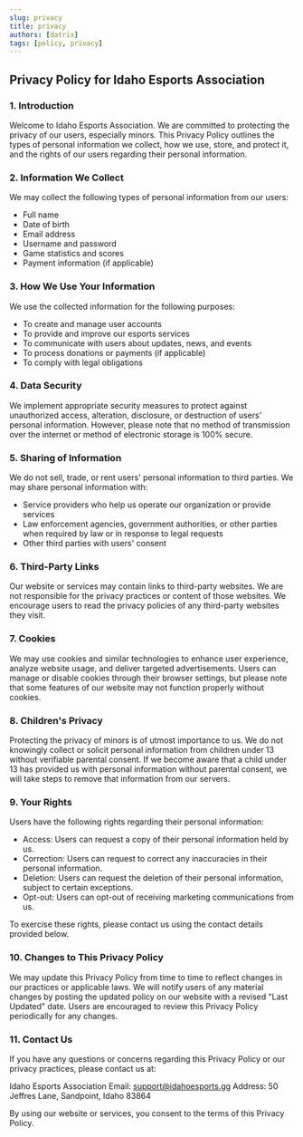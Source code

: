 ```yaml
---
slug: privacy
title: privacy
authors: [datrix]
tags: [policy, privacy]
---
```


## Privacy Policy for Idaho Esports Association ##

### 1. Introduction ###

Welcome to Idaho Esports Association. We are committed to protecting the privacy of our users, especially minors. This Privacy Policy outlines the types of personal information we collect, how we use, store, and protect it, and the rights of our users regarding their personal information.

### 2. Information We Collect ###

We may collect the following types of personal information from our users:

* Full name
* Date of birth
* Email address
* Username and password
* Game statistics and scores
* Payment information (if applicable)

### 3. How We Use Your Information ###

We use the collected information for the following purposes:

* To create and manage user accounts
* To provide and improve our esports services
* To communicate with users about updates, news, and events
* To process donations or payments (if applicable)
* To comply with legal obligations

### 4. Data Security ###

We implement appropriate security measures to protect against unauthorized access, alteration, disclosure, or destruction of users' personal information. However, please note that no method of transmission over the internet or method of electronic storage is 100% secure.

### 5. Sharing of Information ###

We do not sell, trade, or rent users' personal information to third parties. We may share personal information with:

* Service providers who help us operate our organization or provide services
* Law enforcement agencies, government authorities, or other parties when required by law or in response to legal requests
* Other third parties with users' consent

### 6. Third-Party Links ###

Our website or services may contain links to third-party websites. We are not responsible for the privacy practices or content of those websites. We encourage users to read the privacy policies of any third-party websites they visit.

### 7. Cookies ###

We may use cookies and similar technologies to enhance user experience, analyze website usage, and deliver targeted advertisements. Users can manage or disable cookies through their browser settings, but please note that some features of our website may not function properly without cookies.

### 8. Children's Privacy ###

Protecting the privacy of minors is of utmost importance to us. We do not knowingly collect or solicit personal information from children under 13 without verifiable parental consent. If we become aware that a child under 13 has provided us with personal information without parental consent, we will take steps to remove that information from our servers.

### 9. Your Rights ###

Users have the following rights regarding their personal information:

* Access: Users can request a copy of their personal information held by us.
* Correction: Users can request to correct any inaccuracies in their personal information.
* Deletion: Users can request the deletion of their personal information, subject to certain exceptions.
* Opt-out: Users can opt-out of receiving marketing communications from us.

To exercise these rights, please contact us using the contact details provided below.

### 10. Changes to This Privacy Policy ###

We may update this Privacy Policy from time to time to reflect changes in our practices or applicable laws. We will notify users of any material changes by posting the updated policy on our website with a revised "Last Updated" date. Users are encouraged to review this Privacy Policy periodically for any changes.

### 11. Contact Us ###

If you have any questions or concerns regarding this Privacy Policy or our privacy practices, please contact us at:

Idaho Esports Association
Email: [support@idahoesports.gg](mailto:support@idahoesports.gg)
Address: 50 Jeffres Lane, Sandpoint, Idaho 83864

By using our website or services, you consent to the terms of this Privacy Policy.
